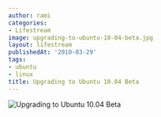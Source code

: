 ```yaml
---
author: rami
categories:
- Lifestream
image: upgrading-to-ubuntu-10-04-beta.jpg
layout: lifestream
publishedAt: '2010-03-29'
tags:
- ubuntu
- linux
title: Upgrading to Ubuntu 10.04 Beta
---
```


![Upgrading to Ubuntu 10.04 Beta](/assets/images/content/lifestream/upgrading-to-ubuntu-10-04-beta.jpg)

